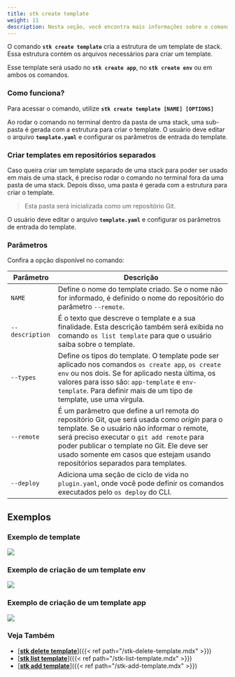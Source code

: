 ```yaml
---
title: stk create template
weight: 11
description: Nesta seção, você encontra mais informações sobre o comando 'stk create template'.
---
```



O comando **`stk create template`** cria a estrutura de um template de stack. Essa estrutura contém os arquivos necessários para criar um template.

Esse template será usado no **`stk create app`**, no **`stk create env`** ou em ambos os comandos.

### **Como funciona?**
Para acessar o comando, utilize **`stk create template [NAME] [OPTIONS]`**

Ao rodar o comando no terminal dentro da pasta de uma stack, uma sub-pasta é gerada com a estrutura para criar o template.
O usuário deve editar o arquivo **`template.yaml`** e configurar os parâmetros de entrada do template.

### **Criar templates em repositórios separados**
Caso queira criar um template separado de uma stack para poder ser usado em mais de uma stack, é preciso rodar o comando no terminal fora da uma pasta de uma stack. Depois disso, uma pasta é gerada com a estrutura para criar o template.
> Esta pasta será inicializada como um repositório Git.

O usuário deve editar o arquivo **`template.yaml`** e configurar os parâmetros de entrada do template.

### **Parâmetros**
Confira a opção disponível no comando:


| Parâmetro | Descrição                                                                                                                                                                                                                                                                                                                  |
| ----------- |----------------------------------------------------------------------------------------------------------------------------------------------------------------------------------------------------------------------------------------------------------------------------------------------------------------------------|
| `NAME` | Define o nome do template criado. Se o nome não for informado, é definido o nome do repositório do parâmetro `--remote`.                                                                                                                                                                                                   |
| `--description` | É o texto que descreve o template e a sua finalidade. Esta descrição também será exibida no comando `os list template` para que o usuário saiba sobre o template.                                                                                                                                                          |
| `--types ` | Define os tipos do template. O template pode ser aplicado nos comandos `os create app`, `os create env` ou nos dois. Se for aplicado nesta última, os valores para isso são:  `app-template` e `env-template`. Para definir mais de um tipo de template, use uma vírgula.                                                  |
| `--remote` | É um parâmetro que define a url remota do repositório Git, que será usada como *origin* para o template. Se o usuário não informar o remote, será preciso executar o `git add remote` para poder publicar o template no Git. Ele deve ser usado somente em casos que estejam usando repositórios separados para templates. |
| `--deploy` | Adiciona uma seção de ciclo de vida no `plugin.yaml`, onde você pode definir os comandos executados pelo `os deploy` do CLI.                                                                                                                                                                                               |

## **Exemplos**
### **Exemplo de template**

![](/v3.0.0/stkgifs/stk-create-template.gif)

### **Exemplo de criação de um template env**
![](/v3.0.0/stkgifs/stk-create-template-env.gif)


### **Exemplo de criação de um template app**
![](/v3.0.0/stkgifs/stk-create-template-app.gif)


### **Veja Também**
- [<ins>**stk delete template**</ins>]({{< ref path="/stk-delete-template.mdx" >}})
- [<ins>**stk list template**</ins>]({{< ref path="/stk-list-template.mdx" >}})
- [<ins>**stk add template**</ins>]({{< ref path="/stk-add-template.mdx" >}})


